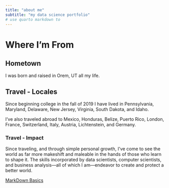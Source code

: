 ```yaml
---
title: "about me"
subtitle: "my data science portfolio"
# use quarto markdown to 
---
```


# Where I'm From
## Hometown
I was born and raised in Orem, UT all my life. 

## Travel - Locales
Since beginning college in the fall of 2019 I have lived in Pennsylvania, Maryland, Delaware, New Jersey, Virginia, South Dakota, and Idaho. 

I've also traveled abroad to Mexico, Honduras, Belize, Puerto Rico, London, France, Switzerland, Italy, Austria, Lichtenstein, and Germany.

### Travel - Impact
Since traveling, and through simple personal growth, I've come to see the world as far more makeshift and maleable in the hands of those who learn to shape it. The skills incorporated by data scientists, computer scientists, and business analysis—all of which I am—endeavor to create and protect a better world.

[MarkDown Basics](https://quarto.org/docs/authoring/markdown-basics.html#links-images)

